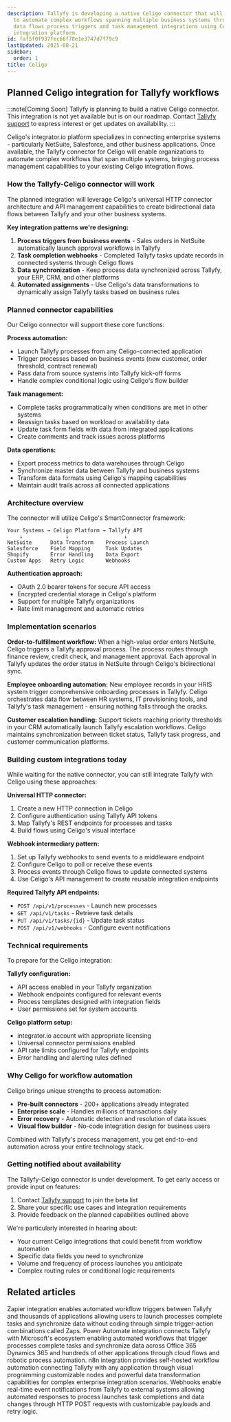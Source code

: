 ```yaml
---
description: Tallyfy is developing a native Celigo connector that will enable organizations
  to automate complex workflows spanning multiple business systems through bidirectional
  data flows process triggers and task management integrations using Celigo's enterprise
  integration platform.
id: faf5f0f937fec66f78e1e3747d7f79c9
lastUpdated: 2025-08-21
sidebar:
  order: 1
title: Celigo
---
```



## Planned Celigo integration for Tallyfy workflows

:::note[Coming Soon]
Tallyfy is planning to build a native Celigo connector. This integration is not yet available but is on our roadmap. Contact [Tallyfy support](/products/pro/miscellaneous/support/how-can-i-contact-tallyfys-support-team/) to express interest or get updates on availability.
:::

Celigo's integrator.io platform specializes in connecting enterprise systems - particularly NetSuite, Salesforce, and other business applications. Once available, the Tallyfy connector for Celigo will enable organizations to automate complex workflows that span multiple systems, bringing process management capabilities to your existing Celigo integration flows.

### How the Tallyfy-Celigo connector will work

The planned integration will leverage Celigo's universal HTTP connector architecture and API management capabilities to create bidirectional data flows between Tallyfy and your other business systems.

**Key integration patterns we're designing:**

1. **Process triggers from business events** - Sales orders in NetSuite automatically launch approval workflows in Tallyfy
2. **Task completion webhooks** - Completed Tallyfy tasks update records in connected systems through Celigo flows
3. **Data synchronization** - Keep process data synchronized across Tallyfy, your ERP, CRM, and other platforms
4. **Automated assignments** - Use Celigo's data transformations to dynamically assign Tallyfy tasks based on business rules

### Planned connector capabilities

Our Celigo connector will support these core functions:

**Process automation:**
- Launch Tallyfy processes from any Celigo-connected application
- Trigger processes based on business events (new customer, order threshold, contract renewal)
- Pass data from source systems into Tallyfy kick-off forms
- Handle complex conditional logic using Celigo's flow builder

**Task management:**
- Complete tasks programmatically when conditions are met in other systems
- Reassign tasks based on workload or availability data
- Update task form fields with data from integrated applications
- Create comments and track issues across platforms

**Data operations:**
- Export process metrics to data warehouses through Celigo
- Synchronize master data between Tallyfy and business systems
- Transform data formats using Celigo's mapping capabilities
- Maintain audit trails across all connected applications

### Architecture overview

The connector will utilize Celigo's SmartConnector framework:

```
Your Systems → Celigo Platform → Tallyfy API
    ↓              ↓                  ↓
NetSuite      Data Transform    Process Launch
Salesforce    Field Mapping     Task Updates
Shopify       Error Handling    Data Export
Custom Apps   Retry Logic       Webhooks
```

**Authentication approach:**
- OAuth 2.0 bearer tokens for secure API access
- Encrypted credential storage in Celigo's platform
- Support for multiple Tallyfy organizations
- Rate limit management and automatic retries

### Implementation scenarios

**Order-to-fulfillment workflow:**
When a high-value order enters NetSuite, Celigo triggers a Tallyfy approval process. The process routes through finance review, credit check, and management approval. Each approval in Tallyfy updates the order status in NetSuite through Celigo's bidirectional sync.

**Employee onboarding automation:**
New employee records in your HRIS system trigger comprehensive onboarding processes in Tallyfy. Celigo orchestrates data flow between HR systems, IT provisioning tools, and Tallyfy's task management - ensuring nothing falls through the cracks.

**Customer escalation handling:**
Support tickets reaching priority thresholds in your CRM automatically launch Tallyfy escalation workflows. Celigo maintains synchronization between ticket status, Tallyfy task progress, and customer communication platforms.

### Building custom integrations today

While waiting for the native connector, you can still integrate Tallyfy with Celigo using these approaches:

**Universal HTTP connector:**
1. Create a new HTTP connection in Celigo
2. Configure authentication using Tallyfy API tokens
3. Map Tallyfy's REST endpoints for processes and tasks
4. Build flows using Celigo's visual interface

**Webhook intermediary pattern:**
1. Set up Tallyfy webhooks to send events to a middleware endpoint
2. Configure Celigo to poll or receive these events
3. Process events through Celigo flows to update connected systems
4. Use Celigo's API management to create reusable integration endpoints

**Required Tallyfy API endpoints:**
- `POST /api/v1/processes` - Launch new processes
- `GET /api/v1/tasks` - Retrieve task details
- `PUT /api/v1/tasks/{id}` - Update task status
- `POST /api/v1/webhooks` - Configure event notifications

### Technical requirements

To prepare for the Celigo integration:

**Tallyfy configuration:**
- API access enabled in your Tallyfy organization
- Webhook endpoints configured for relevant events
- Process templates designed with integration fields
- User permissions set for system accounts

**Celigo platform setup:**
- integrator.io account with appropriate licensing
- Universal connector permissions enabled
- API rate limits configured for Tallyfy endpoints
- Error handling and alerting rules defined

### Why Celigo for workflow automation

Celigo brings unique strengths to process automation:

- **Pre-built connectors** - 200+ applications already integrated
- **Enterprise scale** - Handles millions of transactions daily
- **Error recovery** - Automatic detection and resolution of data issues
- **Visual flow builder** - No-code integration design for business users

Combined with Tallyfy's process management, you get end-to-end automation across your entire technology stack.

### Getting notified about availability

The Tallyfy-Celigo connector is under development. To get early access or provide input on features:

1. Contact [Tallyfy support](/products/pro/miscellaneous/support/how-can-i-contact-tallyfys-support-team/) to join the beta list
2. Share your specific use cases and integration requirements
3. Provide feedback on the planned capabilities outlined above

We're particularly interested in hearing about:
- Your current Celigo integrations that could benefit from workflow automation
- Specific data fields you need to synchronize
- Volume and frequency of process launches you anticipate
- Complex routing rules or conditional logic requirements


<PageTree />

## Related articles
<CardGrid>
<LinkTitleCard header="<b>Middleware > Zapier</b>" href="/products/pro/integrations/middleware/zapier/" > Zapier integration enables automated workflow triggers between Tallyfy and thousands of applications allowing users to launch processes complete tasks and synchronize data without coding through simple trigger-action combinations called Zaps. </LinkTitleCard>
<LinkTitleCard header="<b>Middleware > Power Automate</b>" href="/products/pro/integrations/middleware/power-automate/" > Power Automate integration connects Tallyfy with Microsoft's ecosystem enabling automated workflows that trigger processes complete tasks and synchronize data across Office 365 Dynamics 365 and hundreds of other applications through cloud flows and robotic process automation. </LinkTitleCard>
<LinkTitleCard header="<b>Middleware > n8n</b>" href="/products/pro/integrations/middleware/n8n/" > n8n integration provides self-hosted workflow automation connecting Tallyfy with any application through visual programming customizable nodes and powerful data transformation capabilities for complex enterprise integration scenarios. </LinkTitleCard>
<LinkTitleCard header="<b>Integrations > Webhooks</b>" href="/products/pro/integrations/webhooks/" > Webhooks enable real-time event notifications from Tallyfy to external systems allowing automated responses to process launches task completions and data changes through HTTP POST requests with customizable payloads and retry logic. </LinkTitleCard>
</CardGrid>
